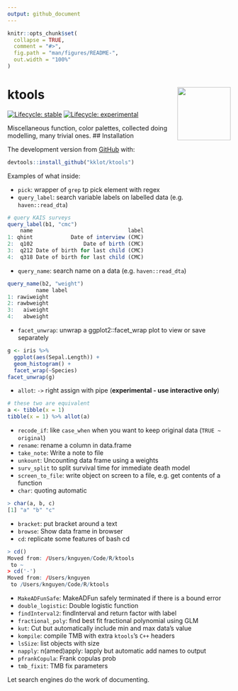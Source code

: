 ```yaml
---
output: github_document
---
```


<!-- README.md is generated from README.Rmd. Please edit that file -->

```r
knitr::opts_chunk$set(
  collapse = TRUE,
  comment = "#>",
  fig.path = "man/figures/README-",
  out.width = "100%"
)
```

# ktools <img src='man/figures/logo.png' align="right" height="120" />

<!-- badges: start -->
[![Lifecycle: stable](https://img.shields.io/badge/lifecycle-stable-brightgreen.svg)](https://lifecycle.r-lib.org/articles/stages.html#stable)
[![Lifecycle: experimental](https://img.shields.io/badge/lifecycle-experimental-orange.svg)](https://lifecycle.r-lib.org/articles/stages.html#experimental)
<!-- badges: end -->

Miscellaneous function, color palettes, collected doing modelling, many trivial ones.
## Installation

The development version from [GitHub](https://github.com/) with:

``` r
devtools::install_github("kklot/ktools")
```

Examples of what inside:

- `pick`: wrapper of `grep` tp pick element with regex
- `query_label`: search variable labels on labelled data (e.g.
`haven::read_dta`)

```r
# query KAIS surveys
query_label(b1, "cmc")                                                                                                  
    name                              label
1: qhint            Date of interview (CMC)
2:  q102                Date of birth (CMC)
3:  q212 Date of birth for last child (CMC)
4:  q318 Date of birth for last child (CMC)
```

- `query_name`: search name on a data (e.g. `haven::read_dta`)

```r
query_name(b2, "weight")                                                                                                
         name label
1: rawiweight      
2: rawbweight      
3:   aiweight      
4:   abweight      
```

- `facet_unwrap`: unwrap a ggplot2::facet_wrap plot to view or save separately

```r
g <- iris %>%
  ggplot(aes(Sepal.Length)) +
  geom_histogram() +
  facet_wrap(~Species)
facet_unwrap(g)
```

- `allot`: `->` right assign with pipe (**experimental - use interactive only**)

```r
# these two are equivalent
a <- tibble(x = 1)
tibble(x = 1) %>% allot(a)
```
- `recode_if`: like `case_when` when you want to keep original data (`TRUE ~ original`)
- `rename`: rename a column in data.frame
- `take_note`: Write a note to file
- `unkount`: Uncounting data frame using a weights
- `surv_split` to split survival time for immediate death model
- `screen_to_file`: write object on screen to a file, e.g. get contents of a function
- `char`: quoting automatic

```r
> char(a, b, c)
[1] "a" "b" "c"
```

- `bracket`: put bracket around a text
- `browse`: Show data frame in browser
- `cd`: replicate some features of bash cd

```r
> cd()
Moved from: /Users/knguyen/Code/R/ktools
 to ~
> cd('-')
Moved from: /Users/knguyen
 to /Users/knguyen/Code/R/ktools
```

- `MakeADFunSafe`: MakeADFun safely terminated if there is a bound error
- `double_logistic`: Double logistic function
- `findInterval2`: findInterval and return factor with label
- `fractional_poly`: find best fit fractional polynomial using GLM
- `kut`: Cut but automatically include min and max data's value
- `kompile`: compile TMB with extra `ktools`'s `C++` headers 
- `lsSize`: list objects with size
- `napply`: n(amed)apply: lapply but automatic add names to output
- `pfrankCopula`: Frank copulas prob
- `tmb_fixit`: TMB fix parameters

Let search engines do the work of documenting.